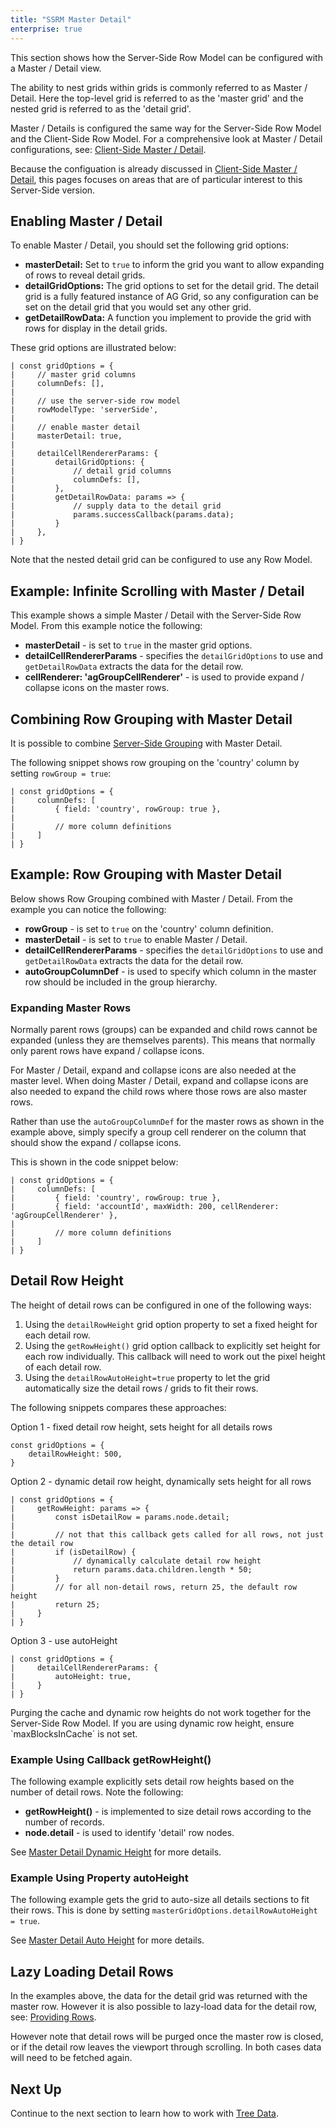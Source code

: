 ```yaml
---
title: "SSRM Master Detail"
enterprise: true
---
```


This section shows how the Server-Side Row Model can be configured with a Master / Detail view.

The ability to nest grids within grids is commonly referred to as Master / Detail.
Here the top-level grid is referred to as the 'master grid' and the nested grid is referred to as the 'detail grid'.

Master / Details is configured the same way for the Server-Side Row Model and the Client-Side Row Model.
For a comprehensive look at Master / Detail configurations, see: [Client-Side Master / Detail](/master-detail/).

Because the configuation is already discussed in [Client-Side Master / Detail](/master-detail/),
this pages focuses on areas that are of particular interest to this Server-Side version.

## Enabling Master / Detail

To enable Master / Detail, you should set the following grid options:

- **masterDetail:** Set to `true` to inform the grid you want to allow expanding of rows to reveal detail grids.
- **detailGridOptions:** The grid options to set for the detail grid. The detail grid is a fully featured instance of AG Grid, so any configuration can be set on the detail grid that you would set any other grid.
- **getDetailRowData:** A function you implement to provide the grid with rows for display in the detail grids.

These grid options are illustrated below:


```
| const gridOptions = {
|     // master grid columns
|     columnDefs: [],
| 
|     // use the server-side row model
|     rowModelType: 'serverSide',
| 
|     // enable master detail
|     masterDetail: true,
| 
|     detailCellRendererParams: {
|         detailGridOptions: {
|             // detail grid columns
|             columnDefs: [],
|         },
|         getDetailRowData: params => {
|             // supply data to the detail grid
|             params.successCallback(params.data);
|         }
|     },
| }
```

<note>
Note that the nested detail grid can be configured to use any Row Model.
</note>

## Example: Infinite Scrolling with Master / Detail

This example shows a simple Master / Detail with the Server-Side Row Model. From this example notice the following:

- **masterDetail** - is set to `true` in the master grid options.
- **detailCellRendererParams** - specifies the `detailGridOptions` to use and `getDetailRowData` extracts the data for the detail row.
- **cellRenderer: 'agGroupCellRenderer'** - is used to provide expand / collapse icons on the master rows.

<GridExampleRunner title='Infinite Scrolling with Master / Detail' name='infinite-scrolling' type='generated' options='{ "enterprise": true, "exampleHeight": 590, "modules": ["serverside", "clientside", "masterdetail", "menu", "columnpanel"] }'></GridExampleRunner>

## Combining Row Grouping with Master Detail

It is possible to combine [Server-Side Grouping](/server-side-model-grouping/) with Master Detail.

The following snippet shows row grouping on the 'country' column by setting `rowGroup = true`:

```
| const gridOptions = {
|     columnDefs: [
|         { field: 'country', rowGroup: true },
| 
|         // more column definitions
|     ]
| }
```

## Example: Row Grouping with Master Detail

Below shows Row Grouping combined with Master / Detail. From the example you can notice the following:

- **rowGroup** - is set to `true` on the 'country' column definition.
- **masterDetail** - is set to `true` to enable Master / Detail.
- **detailCellRendererParams** - specifies the `detailGridOptions` to use and `getDetailRowData` extracts the data for the detail row.
- **autoGroupColumnDef** - is used to specify which column in the master row should be included in the group hierarchy.

<GridExampleRunner title='Row Grouping with Master Detail' name='row-grouping' type='generated' options='{ "enterprise": true, "exampleHeight": 590, "extras": ["alasql"], "modules": ["serverside", "clientside", "masterdetail", "rowgrouping", "menu", "columnpanel"] }'></GridExampleRunner>

### Expanding Master Rows

Normally parent rows (groups) can be expanded and child rows cannot be expanded (unless they are themselves parents). This means that normally only parent rows have expand / collapse icons.

For Master / Detail, expand and collapse icons are also needed at the master level. When doing Master / Detail, expand and collapse icons are also needed to expand the child rows where those rows are also master rows.

Rather than use the `autoGroupColumnDef` for the master rows as shown in the example above, simply specify a group cell renderer on the column that should show the expand / collapse icons.

This is shown in the code snippet below:

```
| const gridOptions = {
|     columnDefs: [
|         { field: 'country', rowGroup: true },
|         { field: 'accountId', maxWidth: 200, cellRenderer: 'agGroupCellRenderer' },
| 
|         // more column definitions
|     ]
| }
```

## Detail Row Height

The height of detail rows can be configured in one of the following ways:

1. Using the `detailRowHeight` grid option property to set a fixed height for each detail row.
1. Using the `getRowHeight()` grid option callback to explicitly set height for each row individually. This callback will need to work out the pixel height of each detail row.
1. Using the `detailRowAutoHeight=true` property to let the grid automatically size the detail rows / grids to fit their rows.

The following snippets compares these approaches:

Option 1 - fixed detail row height, sets height for all details rows
```
const gridOptions = {
    detailRowHeight: 500,
}
```

Option 2 - dynamic detail row height, dynamically sets height for all rows
```
| const gridOptions = {
|     getRowHeight: params => {
|         const isDetailRow = params.node.detail;
| 
|         // not that this callback gets called for all rows, not just the detail row
|         if (isDetailRow) {
|             // dynamically calculate detail row height
|             return params.data.children.length * 50;
|         }
|         // for all non-detail rows, return 25, the default row height
|         return 25;
|     }
| }
```

Option 3 - use autoHeight
```
| const gridOptions = {
|     detailCellRendererParams: {
|         autoHeight: true,
|     }
| }
```

<note>
Purging the cache and dynamic row heights do not work together for the Server-Side Row Model.
If you are using dynamic row height, ensure `maxBlocksInCache` is not set.
</note>

### Example Using Callback getRowHeight()

The following example explicitly sets detail row heights based on the number of detail rows. Note the following:

- **getRowHeight()** - is implemented to size detail rows according to the number of records.
- **node.detail** - is used to identify 'detail' row nodes.

<GridExampleRunner title='Dynamic Detail Row Height' name='dynamic-detail-row-height' type='generated' options='{ "enterprise": true, "exampleHeight": 590, "extras": ["alasql"], "modules": ["serverside", "clientside", "masterdetail", "menu", "columnpanel"] }'></GridExampleRunner>

See [Master Detail Dynamic Height](/master-detail-height/#dynamic-height) for more details.

### Example Using Property autoHeight

The following example gets the grid to auto-size all details sections to fit their rows. This is done by setting `masterGridOptions.detailRowAutoHeight = true`.


<GridExampleRunner title='Auto Detail Row Height' name='auto-detail-row-height' type='generated' options='{ "enterprise": true, "exampleHeight": 590, "extras": ["alasql"], "modules": ["serverside", "clientside", "masterdetail", "menu", "columnpanel"] }'></GridExampleRunner>

See [Master Detail Auto Height](/master-detail-height/#auto-height) for more details.


## Lazy Loading Detail Rows

In the examples above, the data for the detail grid was returned with the master row. However it is also possible to lazy-load data for the detail row, see: [Providing Rows](/master-detail-grids/#providing-rows).

However note that detail rows will be purged once the master row is closed, or if the detail row leaves the viewport through scrolling. In both cases data will need to be fetched again.

## Next Up

Continue to the next section to learn how to work with [Tree Data](/server-side-model-tree-data/).

